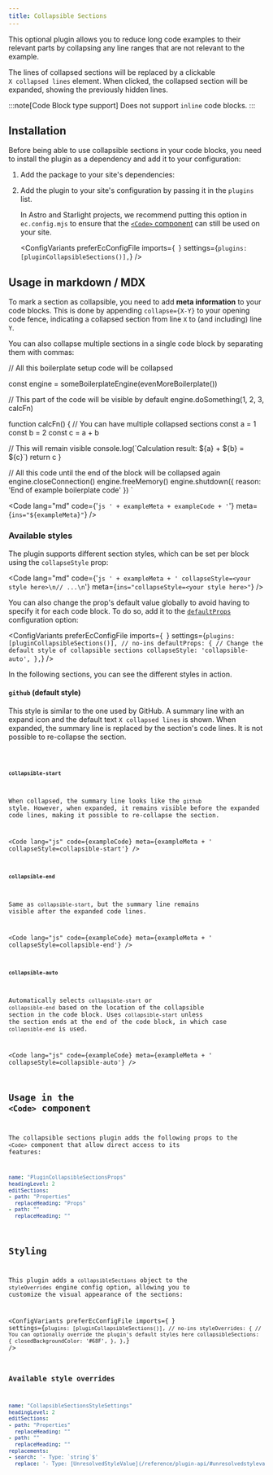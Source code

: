```yaml
---
title: Collapsible Sections
---
```



This optional plugin allows you to reduce long code examples to their relevant parts by collapsing any line ranges that are not relevant to the example.

The lines of collapsed sections will be replaced by a clickable `X collapsed lines` element. When clicked, the collapsed section will be expanded, showing the previously hidden lines.

:::note[Code Block type support]
Does not support `inline` code blocks.
:::

## Installation

Before being able to use collapsible sections in your code blocks, you need to install the plugin as a dependency and add it to your configuration:

<Steps>

1. Add the package to your site's dependencies:

    <PackageManagers pkg="@expressive-code/plugin-collapsible-sections" />

2. Add the plugin to your site's configuration by passing it in the `plugins` list.

    In Astro and Starlight projects, we recommend putting this option in `ec.config.mjs` to ensure that the [`<Code>` component](/key-features/code-component/#using-an-ecconfigmjs-file) can still be used on your site.

    <ConfigVariants
      preferEcConfigFile
      imports={`
      `}
      settings={`
        plugins: [pluginCollapsibleSections()],
      `}
    />

</Steps>

## Usage in markdown / MDX

To mark a section as collapsible, you need to add **meta information** to your code blocks. This is done by appending `collapse={X-Y}` to your opening code fence, indicating a collapsed section from line `X` to (and including) line `Y`.

You can also collapse multiple sections in a single code block by separating them with commas:

// All this boilerplate setup code will be collapsed

const engine = someBoilerplateEngine(evenMoreBoilerplate())

// This part of the code will be visible by default
engine.doSomething(1, 2, 3, calcFn)

function calcFn() {
  // You can have multiple collapsed sections
  const a = 1
  const b = 2
  const c = a + b

  // This will remain visible
  console.log(\`Calculation result: \${a} + \${b} = \${c}\`)
  return c
}

// All this code until the end of the block will be collapsed again
engine.closeConnection()
engine.freeMemory()
engine.shutdown({ reason: 'End of example boilerplate code' })
`


<Code lang="md" code={'```js ' + exampleMeta + exampleCode + '```'} meta={`ins="${exampleMeta}"`} />

### Available styles

The plugin supports different section styles, which can be set per block using the `collapseStyle` prop:

<Code lang="md" code={'```js ' + exampleMeta + ' collapseStyle=<your style here>\n// ...\n```'} meta={`ins="collapseStyle=<your style here>"`} />

You can also change the prop's default value globally to avoid having to specify it for each code block. To do so, add it to the [`defaultProps`](/reference/configuration/#defaultprops) configuration option:

<ConfigVariants
  preferEcConfigFile
  imports={`
  `}
  settings={`
    plugins: [pluginCollapsibleSections()], // no-ins
    defaultProps: {
      // Change the default style of collapsible sections
      collapseStyle: 'collapsible-auto',
    },
  `}
/>

In the following sections, you can see the different styles in action.

#### `github` (default style)

This style is similar to the one used by GitHub. A summary line with an expand icon and the default text `X collapsed lines` is shown. When expanded, the summary line is replaced by the section's code lines. It is not possible to re-collapse the section.

<Code lang="js" code={exampleCode} meta={exampleMeta} />

#### `collapsible-start`

When collapsed, the summary line looks like the `github` style. However, when expanded, it remains visible before the expanded code lines, making it possible to re-collapse the section.

<Code lang="js" code={exampleCode} meta={exampleMeta + ' collapseStyle=collapsible-start'} />

#### `collapsible-end`

Same as `collapsible-start`, but the summary line remains visible after the expanded code lines.

<Code lang="js" code={exampleCode} meta={exampleMeta + ' collapseStyle=collapsible-end'} />

#### `collapsible-auto`

Automatically selects `collapsible-start` or `collapsible-end` based on the location of the collapsible section in the code block. Uses `collapsible-start` unless the section ends at the end of the code block, in which case `collapsible-end` is used.

<Code lang="js" code={exampleCode} meta={exampleMeta + ' collapseStyle=collapsible-auto'} />

## Usage in the `<Code>` component

The collapsible sections plugin adds the following props to the `<Code>` component that allow direct access to its features:

````yml include
name: "PluginCollapsibleSectionsProps"
headingLevel: 2
editSections:
- path: "Properties"
  replaceHeading: "Props"
- path: ""
  replaceHeading: ""
````

## Styling

This plugin adds a `collapsibleSections` object to the `styleOverrides` engine config option, allowing you to customize the visual appearance of the sections:

<ConfigVariants
  preferEcConfigFile
  imports={`
  `}
  settings={`
    plugins: [pluginCollapsibleSections()], // no-ins
    styleOverrides: {
      // You can optionally override the plugin's default styles here
      collapsibleSections: {
        closedBackgroundColor: '#68F',
      },
    },
  `}
/>

### Available style overrides

````yml include
name: "CollapsibleSectionsStyleSettings"
headingLevel: 2
editSections:
- path: "Properties"
  replaceHeading: ""
- path: ""
  replaceHeading: ""
replacements:
- search: '- Type: `string`$'
  replace: '- Type: [UnresolvedStyleValue](/reference/plugin-api/#unresolvedstylevalue)'
````
